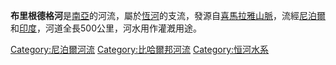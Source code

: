 '''布里根德格河'''是[[南亞|南亞]]的河流，屬於[[恆河|恆河]]的支流，發源自[[喜馬拉雅山脈|喜馬拉雅山脈]]，流經[[尼泊爾|尼泊爾]]和[[印度|印度]]，河道全長500公里，河水用作灌漑用途。

{{Nepal-geo-stub}}
{{India-geo-stub}}

[[Category:尼泊爾河流|Category:尼泊爾河流]]
[[Category:比哈爾邦河流|Category:比哈爾邦河流]]
[[Category:恒河水系|Category:恒河水系]]